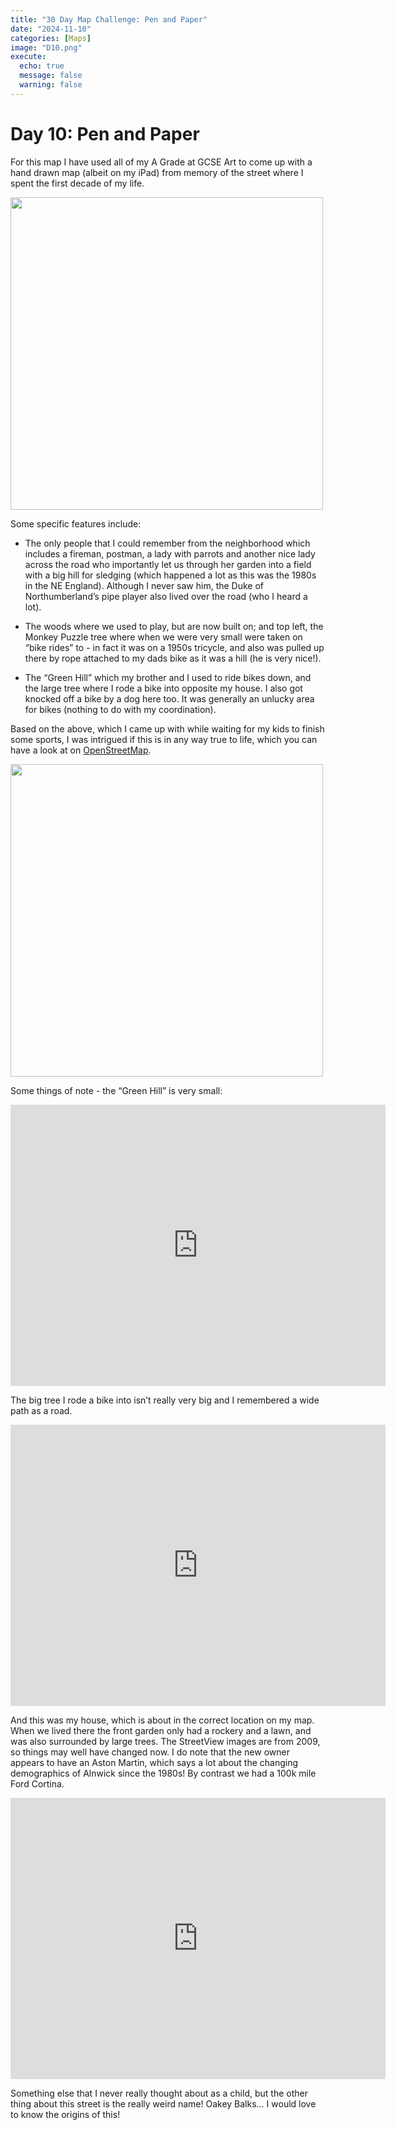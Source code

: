 ```yaml
---
title: "30 Day Map Challenge: Pen and Paper"
date: "2024-11-10"
categories: [Maps]
image: "D10.png"
execute:
  echo: true
  message: false
  warning: false
---
```


# Day 10: Pen and Paper

For this map I have used all of my A Grade at GCSE Art to come up with a hand drawn map (albeit on my iPad) from memory of the street where I spent the first decade of my life.

![](D10.png){width="500"}

Some specific features include:

-   The only people that I could remember from the neighborhood which includes a fireman, postman, a lady with parrots and another nice lady across the road who importantly let us through her garden into a field with a big hill for sledging (which happened a lot as this was the 1980s in the NE England). Although I never saw him, the Duke of Northumberland's pipe player also lived over the road (who I heard a lot).

-   The woods where we used to play, but are now built on; and top left, the Monkey Puzzle tree where when we were very small were taken on "bike rides" to - in fact it was on a 1950s tricycle, and also was pulled up there by rope attached to my dads bike as it was a hill (he is very nice!).

-   The "Green Hill" which my brother and I used to ride bikes down, and the large tree where I rode a bike into opposite my house. I also got knocked off a bike by a dog here too. It was generally an unlucky area for bikes (nothing to do with my coordination).

Based on the above, which I came up with while waiting for my kids to finish some sports, I was intrigued if this is in any way true to life, which you can have a look at on [OpenStreetMap](https://www.openstreetmap.org/search?query=oaky%20balks#map=17/55.406860/-1.686251).

![](d10_2.png){width="500"}

Some things of note - the "Green Hill" is very small:

<iframe src="https://www.google.com/maps/embed?pb=!4v1730662389519!6m8!1m7!1sO-VfNEgLhiHo65Cd8fU31w!2m2!1d55.40644725521263!2d-1.687119920932253!3f327.10333580752047!4f-6.951821739635307!5f0.7820865974627469" width="600" height="450" style="border:0;" allowfullscreen loading="lazy" referrerpolicy="no-referrer-when-downgrade">

</iframe>

The big tree I rode a bike into isn't really very big and I remembered a wide path as a road.

<iframe src="https://www.google.com/maps/embed?pb=!4v1730662527195!6m8!1m7!1sy5j02QzD4jEm_pgKYVqEtw!2m2!1d55.40666944683766!2d-1.685542923674826!3f105.47102684028876!4f-2.5609650586320356!5f0.7820865974627469" width="600" height="450" style="border:0;" allowfullscreen loading="lazy" referrerpolicy="no-referrer-when-downgrade">

</iframe>

And this was my house, which is about in the correct location on my map. When we lived there the front garden only had a rockery and a lawn, and was also surrounded by large trees. The StreetView images are from 2009, so things may well have changed now. I do note that the new owner appears to have an Aston Martin, which says a lot about the changing demographics of Alnwick since the 1980s! By contrast we had a 100k mile Ford Cortina.

<iframe src="https://www.google.com/maps/embed?pb=!4v1730662724469!6m8!1m7!1sKUoHtRS39LmDqfWiNY9MQQ!2m2!1d55.40675921267075!2d-1.685288248891668!3f308.3729547800968!4f1.248021912685772!5f1.9587109090973311" width="600" height="450" style="border:0;" allowfullscreen loading="lazy" referrerpolicy="no-referrer-when-downgrade">

</iframe>

Something else that I never really thought about as a child, but the other thing about this street is the really weird name! Oakey Balks... I would love to know the origins of this!

